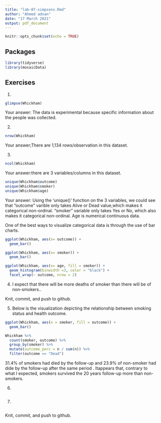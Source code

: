 ```yaml
---
title: "lab-07-simpsons.Rmd"
author: "Ahmed adnan"
date: "17 March 2021"
output: pdf_document
---
```


```r
knitr::opts_chunk$set(echo = TRUE)
```

## Packages

```r
library(tidyverse) 
library(mosaicData)
```


## Exercises


1.  
```r
glimpse(Whickham)
```
    
Your answer: The data is experimental because specific information about the people was collected.

2.  
```r
nrow(Whickham)
```

Your answer;There are 1,134 rows/observation in this dataset.

3.  

```r
ncol(Whickham)
```

Your answer:there are 3 variables/columns in this dataset.  

```r
unique(Whickham$outcome)
unique(Whickham$smoker)
unique(Whickham$age)
```

Your answer: Using the 'unique()' function on the 3 variables, we could see that "outcome" varible only takes Alive or Dead value,which makes it categorical non-ordinal. "smoker" variable only takes Yes or No, which also makes it categorical non-ordinal. Age is numerical continuous data.


One of the best ways to visualize categorical data is through the use of bar charts.



```r
ggplot(Whickham, aes(x= outcome)) +
  geom_bar()
```


```r
ggplot(Whickham, aes(x= smoker)) +
  geom_bar()
```

```r
ggplot(Whickham, aes(x= age, fill = smoker)) +
  geom_histogram(binwidth =3, color = "black") +
  facet_wrap(~ outcome, nrow = 2)
```


4. 
I expect that there will be more deaths of smoker than there will be of non-smokers..

Knit, commit, and push to github.

5. Below is the visualization depicting the relationship between smoking status and health outcome.

```r
ggplot(Whickham, aes(x = smoker, fill = outcome)) + 
  geom_bar()
```


```r
Whickham %>%
  count(smoker, outcome) %>%
  group_by(smoker) %>%
  mutate(outcome_perc = n / sum(n)) %>%
  filter(outcome == "Dead") 
```
31.4% of smokers had died by the follow-up and 23.9% of non-smoker had dide by the follow-up after the same period . Itappears that, contrary to what I expected, smokers survived the 20 years follow-up more than non-smokers.

6.

```r

```

7. 

```r

```

Knit, commit, and push to github.